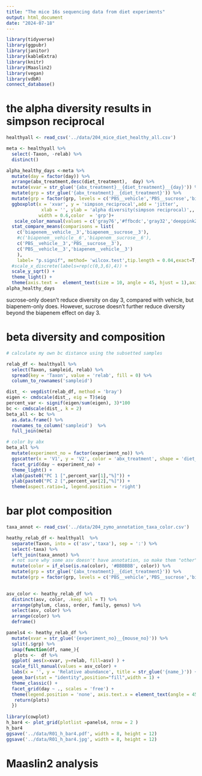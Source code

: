 ```yaml
---
title: "The mice 16s sequencing data from diet experiments"
output: html_document
date: "2024-07-18"
---
```


```r
library(tidyverse)
library(ggpubr)
library(janitor)
library(kableExtra)
library(knitr)
library(Maaslin2)
library(vegan)
library(vdbR)
connect_database()
```

# the alpha diversity results in simpson reciprocal

```r
healthyall <- read_csv('../data/204_mice_diet_healthy_all.csv')

meta <- healthyall %>%
  select(-Taxon, -relab) %>% 
  distinct() 
```


```r
alpha_healthy_days <-meta %>% 
  mutate(day = factor(day)) %>% 
  arrange(abx_treatment,desc(diet_treatment),  day) %>% 
  mutate(xvar = str_glue('{abx_treatment}__{diet_treatment}__{day}')) %>% 
  mutate(grp = str_glue('{abx_treatment}__{diet_treatment}')) %>% 
  mutate(grp = factor(grp, levels = c('PBS__vehicle','PBS__sucrose','biapenem__vehicle','biapenem__sucrose'))) %>%    
  ggboxplot(x = 'xvar', y = 'simpson_reciprocal',add = 'jitter', 
             xlab = '', ylab = 'alpha diversity(simpson reciprocal)',, add.params = list(alpha = 0.5, shape = 16),
            width = 0.6,color  = 'grp')+
   scale_color_manual(values = c('gray76','#ffbcdc','gray32','deeppink2')) +
  stat_compare_means(comparisons = list(
    c('biapenem__vehicle__3','biapenem__sucrose__3'), 
    #c('biapenem__vehicle__6','biapenem__sucrose__6'),
    c('PBS__vehicle__3','PBS__sucrose__3'),
    c('PBS__vehicle__3','biapenem__vehicle__3')
    ),
    label= "p.signif", method= 'wilcox.test',tip.length = 0.04,exact=T,correct=T) +
  #scale_x_discrete(labels=rep(c(0,3,6),4)) + 
  scale_y_sqrt() +
  theme_light() +
  theme(axis.text =  element_text(size = 10, angle = 45, hjust = 1),axis.title=element_text(size=10),legend.position = 'none',aspect.ratio=1/1.3)
alpha_healthy_days
```
sucrose-only doesn’t reduce diversity on day 3, compared with vehicle, but biapenem-only does.  However, sucrose doesn’t further reduce diversity beyond the biapenem effect on day 3. 

# beta diversity and composition


```r
# calculate my own bc distance using the subsetted samples

relab_df <- healthyall %>% 
  select(Taxon, sampleid, relab) %>% 
  spread(key = 'Taxon', value = 'relab', fill = 0) %>% 
  column_to_rownames('sampleid')

dist_ <- vegdist(relab_df, method = 'bray')
eigen <- cmdscale(dist_, eig = T)$eig
percent_var <- signif(eigen/sum(eigen), 3)*100
bc <- cmdscale(dist_, k = 2)
beta_all <- bc %>%
  as.data.frame() %>%
  rownames_to_column('sampleid')  %>% 
  full_join(meta) 
```

```r
# color by abx        
beta_all %>% 
  mutate(experiment_no = factor(experiment_no)) %>% 
  ggscatter(x = 'V1', y = 'V2', color = 'abx_treatment', shape = 'diet_treatment', alpha = 0.6) +
  facet_grid(day ~ experiment_no) +
  theme_light() +
  xlab(paste0("PC 1 [",percent_var[1],"%]")) +
  ylab(paste0("PC 2 [",percent_var[2],"%]")) +
  theme(aspect.ratio=1, legend.position = 'right') 
```

# bar plot composition

```r
taxa_annot <- read_csv('../data/204_zymo_annotation_taxa_color.csv')

heathy_relab_df <- healthyall  %>% 
  separate(Taxon, into = c('asv','taxa'), sep = ':') %>% 
  select(-taxa) %>% 
  left_join(taxa_annot) %>% 
  # not sure why some asv doesn't have annotation, so make them "other"
  mutate(color = if_else(is.na(color), '#BBBBBB', color)) %>% 
  mutate(grp = str_glue('{abx_treatment}__{diet_treatment}')) %>% 
  mutate(grp = factor(grp, levels = c('PBS__vehicle','PBS__sucrose','biapenem__vehicle','biapenem__sucrose')))
  
```


```r
asv_color <- heathy_relab_df %>% 
  distinct(asv, color, .keep_all = T) %>% 
  arrange(phylum, class, order, family, genus) %>% 
  select(asv, color) %>%    
  arrange(color) %>% 
  deframe()

panels4 <- heathy_relab_df %>%  
  mutate(xvar = str_glue('{experiment_no}__{mouse_no}')) %>% 
  split(.$grp) %>% 
  imap(function(df, name_){
   plots <-  df %>% 
  ggplot( aes(x=xvar, y=relab, fill=asv) ) +
  scale_fill_manual(values = asv_color) +
  labs(x = '', y = 'Relative abundance', title = str_glue('{name_}')) +
  geom_bar(stat = "identity",position="fill",width = 1) +
  theme_classic() +
  facet_grid(day ~ ., scales = 'free') +
  theme(legend.position = 'none', axis.text.x = element_text(angle = 45, hjust = 1))
   return(plots)
  })
 
library(cowplot) 
h_bar4 <- plot_grid(plotlist =panels4, nrow = 2 )
h_bar4
ggsave('../data/R01_h_bar4.pdf', width = 8, height = 12)
ggsave('../data/R01_h_bar4.jpg', width = 8, height = 12)
```



# Maaslin2 analysis

```r
 
```

